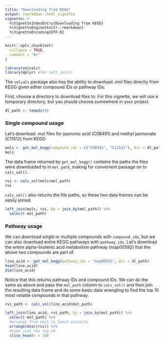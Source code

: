 ```yaml
---
title: "Downloading from KEGG"
output: rmarkdown::html_vignette
vignette: >
  %\VignetteIndexEntry{Downloading from KEGG}
  %\VignetteEngine{knitr::rmarkdown}
  %\VignetteEncoding{UTF-8}
---
```


```r
knitr::opts_chunk$set(
  collapse = TRUE,
  comment = "#>"
)
```

```r
library(volcalc)
library(dplyr) #for left_join()
```

The `volcalc` package also has the ability to download .mol files directly from KEGG given either compound IDs or pathway IDs.

First, choose a directory to download files to.  For this vignette, we will use a temporary directory, but you should choose somewhere in your project.

```r
dl_path <- tempdir()
```

### Single compound usage

Let's download .mol files for jasmonic acid (C08491) and methyl jasmonate (C11512) from KEGG

```r
mols <- get_mol_kegg(compound_ids = c("C08491", "C11512"), dir = dl_path)
mols
```

The data frame returned by `get_mol_kegg()` contains the paths the files were downloaded to in `mol_path`, making for convenient passage on to `calc_vol()`.

```r
rvi <- calc_vol(mols$mol_path)
rvi
```

`calc_vol()` also returns the file paths, so these two data frames can be easily joined.

```r
left_join(mols, rvi, by = join_by(mol_path)) %>%
  select(-mol_path)
```


### Pathway usage
<!-- TODO: change this example to a pathway module or smaller pathway -->

We can download single or multiple compounds with `compound_ids`, but we can also download entire KEGG pathways with `pathway_ids`.  Let's download the entire alpha-linolenic acid metabolism pathway (map00592) that the above two compounds are part of.

```r
lino_acid <- get_mol_kegg(pathway_ids = "map00592", dir = dl_path)
head(lino_acid)
dim(lino_acid)
```

Notice that this returns pathway IDs and compound IDs.  We can do the same as above and pass the `mol_path` column to `calc_vol()` and then join the resulting data frame and do some basic data wrangling to find the top 10 most volatile compounds in that pathway.

```r
rvi_path <- calc_vol(lino_acid$mol_path)
```


```r
left_join(lino_acid, rvi_path, by = join_by(mol_path)) %>% 
  select(-mol_path) %>% 
  #arrange from most to least volatile
  arrange(desc(rvi)) %>% 
  #take just the top 10
  slice_head(n = 10)
```

